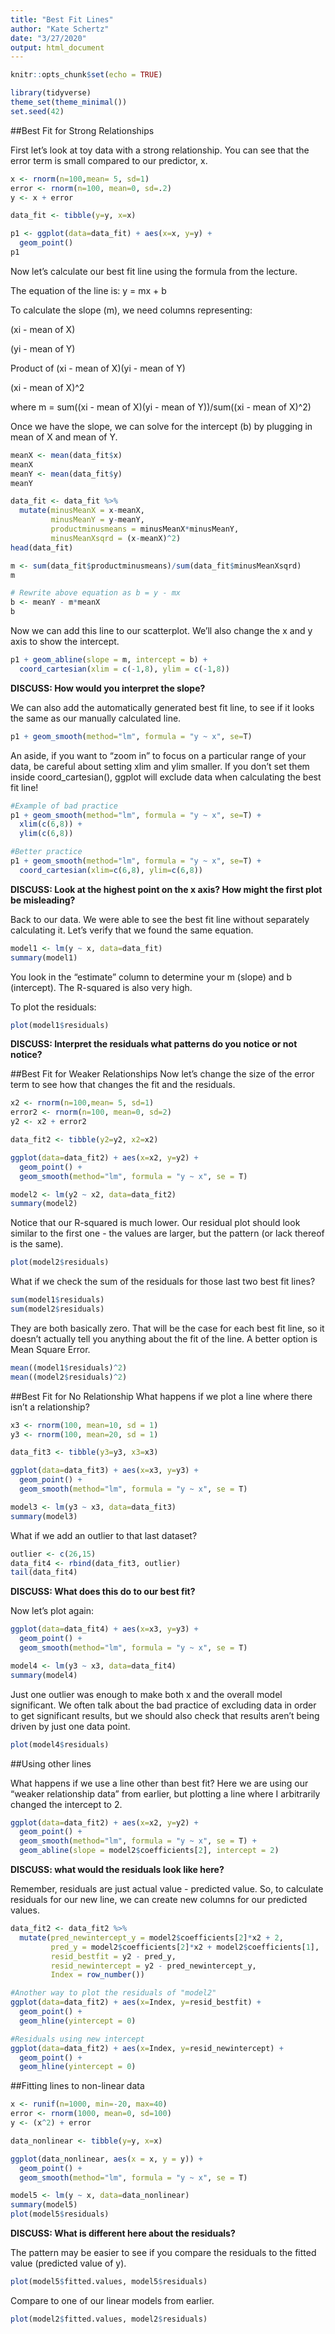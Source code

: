 ```yaml
---
title: "Best Fit Lines"
author: "Kate Schertz"
date: "3/27/2020"
output: html_document
---
```


```r
knitr::opts_chunk$set(echo = TRUE)
```

```r
library(tidyverse)
theme_set(theme_minimal())
set.seed(42)
```

##Best Fit for Strong Relationships

First let's look at toy data with a strong relationship. You can see that the error term is small compared to our predictor, x.
```r
x <- rnorm(n=100,mean= 5, sd=1)
error <- rnorm(n=100, mean=0, sd=.2)
y <- x + error

data_fit <- tibble(y=y, x=x)

p1 <- ggplot(data=data_fit) + aes(x=x, y=y) +
  geom_point()
p1
``` 

Now let's calculate our best fit line using the formula from the lecture. 

The equation of the line is: y = mx + b

To calculate the slope (m), we need columns representing:

(xi - mean of X)

(yi - mean of Y)

Product of (xi - mean of X)(yi - mean of Y)

(xi - mean of X)^2

where m = sum((xi - mean of X)(yi - mean of Y))/sum((xi - mean of X)^2)

Once we have the slope, we can solve for the intercept (b) by plugging in mean of X and mean of Y.
```r

meanX <- mean(data_fit$x)
meanX
meanY <- mean(data_fit$y)
meanY

data_fit <- data_fit %>% 
  mutate(minusMeanX = x-meanX,
         minusMeanY = y-meanY,
         productminusmeans = minusMeanX*minusMeanY,
         minusMeanXsqrd = (x-meanX)^2)
head(data_fit)

m <- sum(data_fit$productminusmeans)/sum(data_fit$minusMeanXsqrd)
m

# Rewrite above equation as b = y - mx
b <- meanY - m*meanX
b

```

Now we can add this line to our scatterplot. We'll also change the x and y axis to show the intercept.
```r
p1 + geom_abline(slope = m, intercept = b) +
  coord_cartesian(xlim = c(-1,8), ylim = c(-1,8))
```

**DISCUSS: How would you interpret the slope?**

We can also add the automatically generated best fit line, to see if it looks the same as our manually calculated line.
```r
p1 + geom_smooth(method="lm", formula = "y ~ x", se=T)
```

An aside, if you want to "zoom in" to focus on a particular range of your data, be careful about setting xlim and ylim smaller. If you don't set them inside coord_cartesian(), ggplot will exclude data when calculating the best fit line!
```r
#Example of bad practice
p1 + geom_smooth(method="lm", formula = "y ~ x", se=T) +
  xlim(c(6,8)) + 
  ylim(c(6,8))

#Better practice
p1 + geom_smooth(method="lm", formula = "y ~ x", se=T) +
  coord_cartesian(xlim=c(6,8), ylim=c(6,8))
```


**DISCUSS: Look at the highest point on the x axis? How might the first plot be misleading?**

Back to our data. We were able to see the best fit line without separately calculating it. Let's verify that we found the same equation.
```r
model1 <- lm(y ~ x, data=data_fit)
summary(model1)
```

You look in the "estimate" column to determine your m (slope) and b (intercept). The R-squared is also very high.

To plot the residuals:
```r
plot(model1$residuals)
```

**DISCUSS: Interpret the residuals what patterns do you notice or not notice?**

##Best Fit for Weaker Relationships
Now let's change the size of the error term to see how that changes the fit and the residuals.
```r
x2 <- rnorm(n=100,mean= 5, sd=1)
error2 <- rnorm(n=100, mean=0, sd=2)
y2 <- x2 + error2

data_fit2 <- tibble(y2=y2, x2=x2)

ggplot(data=data_fit2) + aes(x=x2, y=y2) +
  geom_point() +
  geom_smooth(method="lm", formula = "y ~ x", se = T)
```


```r
model2 <- lm(y2 ~ x2, data=data_fit2)
summary(model2)
```

Notice that our R-squared is much lower. Our residual plot should look similar to the first one - the values are larger, but the pattern (or lack thereof is the same).
```r
plot(model2$residuals)
```

What if we check the sum of the residuals for those last two best fit lines?
```r
sum(model1$residuals)
sum(model2$residuals)
```

They are both basically zero. That will be the case for each best fit line, so it doesn't actually tell you anything about the fit of the line. A better option is Mean Square Error.
```r
mean((model1$residuals)^2)
mean((model2$residuals)^2)
```



##Best Fit for No Relationship
What happens if we plot a line where there isn't a relationship?
```r
x3 <- rnorm(100, mean=10, sd = 1)
y3 <- rnorm(100, mean=20, sd = 1)

data_fit3 <- tibble(y3=y3, x3=x3)

ggplot(data=data_fit3) + aes(x=x3, y=y3) +
  geom_point() +
  geom_smooth(method="lm", formula = "y ~ x", se = T)
```


```r
model3 <- lm(y3 ~ x3, data=data_fit3)
summary(model3)
```

What if we add an outlier to that last dataset?
```r
outlier <- c(26,15)
data_fit4 <- rbind(data_fit3, outlier)
tail(data_fit4)
```

**DISCUSS: What does this do to our best fit?**


Now let's plot again:
```r
ggplot(data=data_fit4) + aes(x=x3, y=y3) +
  geom_point() +
  geom_smooth(method="lm", formula = "y ~ x", se = T)
```

```r
model4 <- lm(y3 ~ x3, data=data_fit4)
summary(model4)
```

Just one outlier was enough to make both x and the overall model significant. We often talk about the bad practice of excluding data in order to get significant results, but we should also check that results aren't being driven by just one data point.

```r
plot(model4$residuals)
```

##Using other lines

What happens if we use a line other than best fit? Here we are using our "weaker relationship data" from earlier, but plotting a line where I arbitrarily changed the intercept to 2.
```r
ggplot(data=data_fit2) + aes(x=x2, y=y2) +
  geom_point() +
  geom_smooth(method="lm", formula = "y ~ x", se = T) +
  geom_abline(slope = model2$coefficients[2], intercept = 2)
```

**DISCUSS: what would the residuals look like here?**

Remember, residuals are just actual value - predicted value. So, to calculate residuals for our new line, we can create new columns for our predicted values.
```r
data_fit2 <- data_fit2 %>% 
  mutate(pred_newintercept_y = model2$coefficients[2]*x2 + 2, 
         pred_y = model2$coefficients[2]*x2 + model2$coefficients[1], 
         resid_bestfit = y2 - pred_y, 
         resid_newintercept = y2 - pred_newintercept_y,
         Index = row_number())

#Another way to plot the residuals of "model2"
ggplot(data=data_fit2) + aes(x=Index, y=resid_bestfit) +
  geom_point() +
  geom_hline(yintercept = 0)

#Residuals using new intercept
ggplot(data=data_fit2) + aes(x=Index, y=resid_newintercept) +
  geom_point() +
  geom_hline(yintercept = 0)

```


##Fitting lines to non-linear data
```r
x <- runif(n=1000, min=-20, max=40)
error <- rnorm(1000, mean=0, sd=100)
y <- (x^2) + error

data_nonlinear <- tibble(y=y, x=x)

ggplot(data_nonlinear, aes(x = x, y = y)) +
  geom_point() +
  geom_smooth(method="lm", formula = "y ~ x", se = T)


```


```r
model5 <- lm(y ~ x, data=data_nonlinear)
summary(model5)
plot(model5$residuals)
```

**DISCUSS: What is different here about the residuals?**

The pattern may be easier to see if you compare the residuals to the fitted value (predicted value of y).
```r
plot(model5$fitted.values, model5$residuals)
```

Compare to one of our linear models from earlier.
```r
plot(model2$fitted.values, model2$residuals)
```

